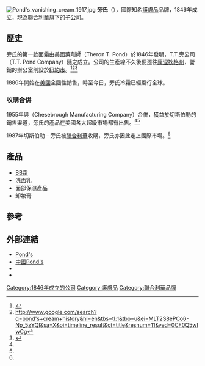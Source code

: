 {{Infobox Company
| name = 旁氏
| name_en = Pond's
| company_logo = 
| president =
| founder =  塞隆·T·旁（Theron T. Pond）
| products = 
| industry = 護膚品
| company_type  = [[子公司|子公司]]
| market_information =
| foundation = 1846年
| location = {{USA}}
| area_served = 
| parent = [[聯合利華|聯合利華]]
| homepage = [http://www.ponds.com/ Pond's]
}}
[[File:Pond's_vanishing_cream_1917.jpg|thumb]]
'''旁氏'''（{{lang-en|'''Pond's'''}}），國際知名[[護膚品|護膚品]]品牌，1846年成立，現為[[聯合利華|聯合利華]]旗下的[[子公司|子公司]]。

==歷史==
旁氏的第一款面霜由美國藥劑師{{link-en|塞隆·T·旁|Theron T. Pond}}（Theron T. Pond）於1846年發明，T.T.旁公司（T.T. Pond Company）隨之成立。公司的生產線不久後便遷往[[康涅狄格州|康涅狄格州]]，營銷的辦公室則設於[[紐約市|紐約市]]。<ref name="fundinguniverse.com">{{Cite web |url=http://www.fundinguniverse.com/company-histories/ChesebroughPonds-USA-Inc-Company-History.html |title=存档副本 |accessdate=2014-06-10 |archive-date=2012-01-22 |archive-url=https://web.archive.org/web/20120122120016/http://www.fundinguniverse.com/company-histories/ChesebroughPonds-USA-Inc-Company-History.html |dead-url=no }}</ref><ref name="google.com">http://www.google.com/search?q=pond's+cream+history&hl=en&tbs=tl:1&tbo=u&ei=MLT2S8ePCo6-Np_5zYQI&sa=X&oi=timeline_result&ct=title&resnum=11&ved=0CF0Q5wIwCg</ref><ref name="duke">{{Cite web |url=http://library.duke.edu/rubenstein/scriptorium/eaa/ponds.html |title=存档副本 |access-date=2014-06-10 |archive-url=https://web.archive.org/web/20161214203003/http://library.duke.edu/rubenstein/scriptorium/eaa/ponds.html |archive-date=2016-12-14 |dead-url=yes }}</ref>

1886年開始在[[美國|美國]]全國性銷售，時至今日，旁氏冷霜已經風行全球。

===收購合併===
1955年與{{link-en|切斯伯勒制造公司|Chesebrough Manufacturing Company}}（Chesebrough Manufacturing Company）合併，獲益於切斯伯勒的銷售渠道，旁氏的產品在美國各大超級市場都有出售。<ref name="fundinguniverse.com"/><ref name="google.com"/>

1987年切斯伯勒－旁氏被[[联合利华|聯合利華]]收購，旁氏亦因此走上國際市場。<ref name="fundinguniverse.com"/>

==產品==
* [[BB霜|BB霜]]
* 洗面乳
* 面部保濕產品
* 卸妝膏

==參考==
{{reflist}}

==外部連結==
*[http://www.ponds.com/ Pond's] {{Wayback|url=http://www.ponds.com/ |date=20151120132811 }}
*[https://web.archive.org/web/20150813192022/http://www.ponds.com.cn/ 中國Pond's]
*{{weibo|pondszun|旁氏Ponds}}
*{{facebook|ponds.tw|旁氏美肌會社}}

{{联合利华}}
{{Authority control}}
[[Category:1846年成立的公司|Category:1846年成立的公司]]
[[Category:護膚品|Category:護膚品]]
[[Category:聯合利華品牌|Category:聯合利華品牌]]